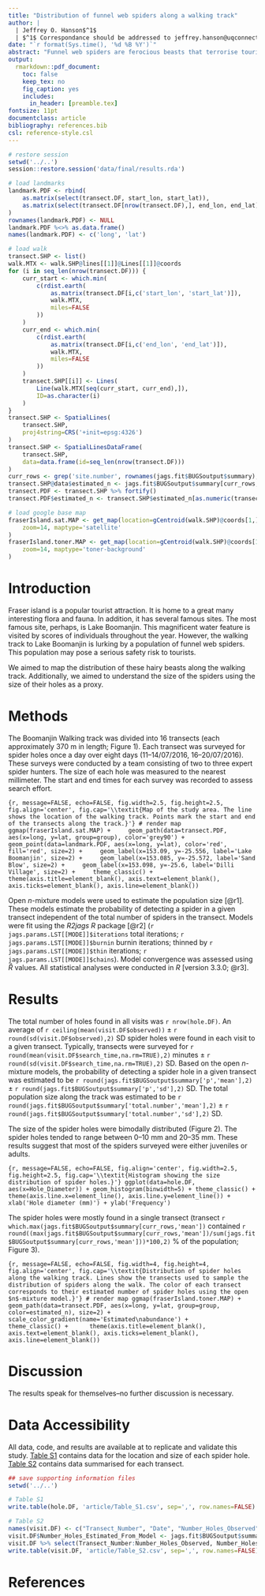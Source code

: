```yaml
---
title: "Distribution of funnel web spiders along a walking track"
author: |
  | Jeffrey O. Hanson$^1$
  | $^1$ Correspondance should be addressed to jeffrey.hanson@uqconnect.edu.au
date: "`r format(Sys.time(), '%d %B %Y')`"
abstract: "Funnel web spiders are ferocious beasts that terrorise tourists near Lake Boomanjin. Here we aimed to map their distribution along the walking path to Lake Boomanjin. We split up the path into 8 transects and surveyed each transect 8 times over 8 days, and used open n-mixture models to estimate their population size. We estimated that over 800 spiders inhabit the walking path along the track. This dense infestation of spiders poses a serious threat to the safety of tourists."
output:
  rmarkdown::pdf_document:
    toc: false
    keep_tex: no
    fig_caption: yes
    includes:
      in_header: [preamble.tex]
fontsize: 11pt
documentclass: article
bibliography: references.bib
csl: reference-style.csl
---
```


```r
# restore session
setwd('../..')
session::restore.session('data/final/results.rda')

# load landmarks
landmark.PDF <- rbind(
	as.matrix(select(transect.DF, start_lon, start_lat)),
	as.matrix(select(transect.DF[nrow(transect.DF),], end_lon, end_lat))
)
rownames(landmark.PDF) <- NULL
landmark.PDF %<>% as.data.frame()
names(landmark.PDF) <- c('long', 'lat')

# load walk
transect.SHP <- list()
walk.MTX <- walk.SHP@lines[[1]]@Lines[[1]]@coords
for (i in seq_len(nrow(transect.DF))) {
	curr_start <- which.min(
		c(rdist.earth(
			as.matrix(transect.DF[i,c('start_lon', 'start_lat')]),
			walk.MTX,
			miles=FALSE
		))
	)
	curr_end <- which.min(
		c(rdist.earth(
			as.matrix(transect.DF[i,c('end_lon', 'end_lat')]),
			walk.MTX,
			miles=FALSE
		))
	)
	transect.SHP[[i]] <- Lines(
		Line(walk.MTX[seq(curr_start, curr_end),]),
		ID=as.character(i)
	)
}
transect.SHP <- SpatialLines(
	transect.SHP,
	proj4string=CRS('+init=epsg:4326')
)
transect.SHP <- SpatialLinesDataFrame(
	transect.SHP,
	data=data.frame(id=seq_len(nrow(transect.DF)))
)
curr_rows <- grep('site.number', rownames(jags.fit$BUGSoutput$summary), fixed=TRUE)
transect.SHP@data$estimated_n <- jags.fit$BUGSoutput$summary[curr_rows,'mean']
transect.PDF <- transect.SHP %>% fortify()
transect.PDF$estimated_n <- transect.SHP$estimated_n[as.numeric(transect.PDF$id)]

# load google base map
fraserIsland.sat.MAP <- get_map(location=gCentroid(walk.SHP)@coords[1,],
	zoom=14, maptype='satellite'
)
fraserIsland.toner.MAP <- get_map(location=gCentroid(walk.SHP)@coords[1,],
	zoom=14, maptype='toner-background'
)
```

# Introduction
Fraser island is a popular tourist attraction. It is home to a great many interesting flora and fauna. In addition, it has several famous sites. The most famous site, perhaps, is Lake Boomanjin. This magnificent water feature is visited by scores of individuals throughout the year. However, the walking track to Lake Boomanjin is lurking by a population of funnel web spiders. This population may pose a serious safety risk to tourists.

We aimed to map the distribution of these hairy beasts along the walking track. Additionally, we aimed to understand the size of the spiders using the size of their holes as a proxy.

# Methods
The Boomanjin Walking track was divided into 16 transects (each approximately 370 m in length; Figure 1). Each transect was surveyed for spider holes once a day over eight days (11--14/07/2016, 16--20/07/2016). These surveys were conducted by a team consisting of two to three expert spider hunters. The size of each hole was measured to the nearest millimeter. The start and end times for each survey was recorded to assess search effort. 

```{r, message=FALSE, echo=FALSE, fig.width=2.5, fig.height=2.5, fig.align='center', fig.cap='\\textit{Map of the study area. The line shows the location of the walking track. Points mark the start and end of the transects along the track.}'}
# render map
ggmap(fraserIsland.sat.MAP) +
	geom_path(data=transect.PDF, aes(x=long, y=lat, group=group), color='grey90') +
	geom_point(data=landmark.PDF, aes(x=long, y=lat), color='red', fill='red', size=2) +
	geom_label(x=153.09, y=-25.556, label='Lake Boomanjin', size=2) +
	geom_label(x=153.085, y=-25.572, label='Sand Blow', size=2) +
	geom_label(x=153.098, y=-25.6, label='Dilli Village', size=2) +
	theme_classic() + 
	theme(axis.title=element_blank(), axis.text=element_blank(), axis.ticks=element_blank(), axis.line=element_blank())
```

Open $n$-mixture models were used to estimate the population size [@r1]. These models estimate the probability of detecting a spider in a given transect independent of the total number of spiders in the transect. Models were fit using the _R2jags_ _R_ package [@r2] (`r jags.params.LST[[MODE]]$iterations` total iterations; `r jags.params.LST[[MODE]]$burnin` burnin iterations; thinned by `r jags.params.LST[[MODE]]$thin` iterations; `r jags.params.LST[[MODE]]$chains`). Model convergence was assessed using $\hat{R}$ values. All statistical analyses were conducted in _R_ [version 3.3.0; @r3]. 

# Results
The total number of holes found in all visits was `r nrow(hole.DF)`. An average of `r ceiling(mean(visit.DF$observed))` $\pm$ `r round(sd(visit.DF$observed),2)` SD spider holes were found in each visit to a given transect. Typically, transects were surveyed for `r round(mean(visit.DF$search_time,na.rm=TRUE),2)` minutes $\pm$ `r round(sd(visit.DF$search_time,na.rm=TRUE),2)` SD. Based on the open $n$-mixture models, the probability of detecting a spider hole in a given transect was estimated to be `r round(jags.fit$BUGSoutput$summary['p','mean'],2)` $\pm$ `r round(jags.fit$BUGSoutput$summary['p','sd'],2)` SD. The total population size along the track was estimated to be `r round(jags.fit$BUGSoutput$summary['total.number','mean'],2)` $\pm$ `r round(jags.fit$BUGSoutput$summary['total.number','sd'],2)` SD.

The size of the spider holes were bimodally distributed (Figure 2). The spider holes tended to range between 0--10 mm and 20--35 mm. These results suggest that most of the spiders surveyed were either juveniles or adults.

```{r, message=FALSE, echo=FALSE, fig.align='center', fig.width=2.5, fig.height=2.5, fig.cap='\\textit{Histogram showing the size distribution of spider holes.}'}
ggplot(data=hole.DF, aes(x=Hole_Diameter)) + geom_histogram(binwidth=5) + theme_classic() +
	theme(axis.line.x=element_line(), axis.line.y=element_line()) +
	xlab('Hole diameter (mm)') + ylab('Frequency') 
```

The spider holes were mostly found in a single transect (transect `r which.max(jags.fit$BUGSoutput$summary[curr_rows,'mean'])` contained `r round((max(jags.fit$BUGSoutput$summary[curr_rows,'mean'])/sum(jags.fit$BUGSoutput$summary[curr_rows,'mean']))*100,2)` % of the population; Figure 3). 

```{r, message=FALSE, echo=FALSE, fig.width=4, fig.height=4, fig.align='center', fig.cap='\\textit{Distribution of spider holes along the walking track. Lines show the transects used to sample the distribution of spiders along the walk. The color of each transect corresponds to their estimated number of spider holes using the open $n$-mixture model.}'}
# render map
ggmap(fraserIsland.toner.MAP) +
	geom_path(data=transect.PDF, aes(x=long, y=lat, group=group, color=estimated_n), size=2) +
	scale_color_gradient(name='Estimated\nabundance') +
	theme_classic() + 
	theme(axis.title=element_blank(), axis.text=element_blank(), axis.ticks=element_blank(), axis.line=element_blank())
```

# Discussion
The results speak for themselves--no further discussion is necessary.

# Data Accessibility
All data, code, and results are available at \url{www.github.com/paleo13/spider-distributions} to replicate and validate this study. [Table S1](https://raw.githubusercontent.com/paleo13/spider-distributions/master/article/Table_S1.csv) contains data for the location and size of each spider hole. [Table S2](https://raw.githubusercontent.com/paleo13/spider-distributions/master/article/Table_S2.csv) contains data summarised for each transect.

```r
## save supporting information files
setwd('../..')

# Table S1
write.table(hole.DF, 'article/Table_S1.csv', sep=',', row.names=FALSE)

# Table S2
names(visit.DF) <- c("Transect_Number", "Date", "Number_Holes_Observed", "Start_Time", "End_Time", "Search_Time")
visit.DF$Number_Holes_Estimated_From_Model <- jags.fit$BUGSoutput$summary[curr_rows,'mean'][as.numeric(visit.DF$Transect_Number)]
visit.DF %>% select(Transect_Number:Number_Holes_Observed, Number_Holes_Estimated_From_Model, Start_Time:Search_Time)
write.table(visit.DF, 'article/Table_S2.csv', sep=',', row.names=FALSE)
```

# References

